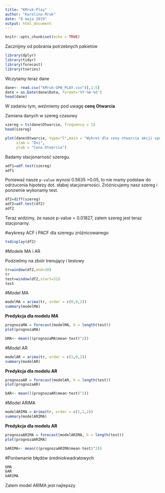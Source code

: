 ```yaml
---
title: "KMruk-Play"
author: "Karolina Mruk"
date: "8 maja 2019"
output: html_document
---
```


```r
knitr::opts_chunk$set(echo = TRUE)
```

Zacznijmy od pobrania  potrzebnych pakietów
```r
library(dplyr)
library(tidyr)
library(forecast)
library(tseries)
```
Wczytamy teraz dane
```r
dane<- read.csv("kMruk-GPW_PLAY.csv")[,1:5]
date = as.Date(dane$Data, format='%Y-%m-%d')
head(dane)
```
W zadaniu tym, weźmiemy pod uwagę **cenę Otwarcia**

Zamiana danych w szereg czasowy
```r
szereg = ts(dane$Otwarcie, frequency = 1)
head(szereg)
```

```r
plot(dane$Otwarcie, type="l",main = "Wykres dla ceny otwarcia akcji spółki PLAY",
     xlab = "Dni",
     ylab = "Cena Otwarcia")
```

Badamy stacjonarność szeregu.
```r
adf1=adf.test(szereg)
adf1
```

Ponieważ nasze `p-value` wynosi 0.5635 >0.05, to nie mamy podstaw do odrzucenia hipotezy dot. słabej stacjonarności.
Zróżnicujemy nasz szereg i ponownie wykonamy test.

```r
df2=diff(szereg)
adf2=adf.test(df2)
adf2
```
Teraz widzimy, że nasze  p-value = 0.01827, zatem szereg jest teraz stacjonarny.

#wykresy ACF i PACF dla szeregu zróżnicowanego

```r
tsdisplay(df2)
```

#Modele MA i AR

Podzielimy na zbiór trenujący i testowy
```r
tr=window(df2,end=30)
tr
test=window(df2,start=31)
test
```

#Model MA
```r
modelMA = arima(tr, order = c(0,0,2))
summary(modelMA)
```

**Predykcja dla modelu MA**
```r
prognozaMA = forecast(modelMA, h = length(test))
plot(prognozaMA)
```
```r
bMA<- mean(((prognozaMA$mean-test)^2))
```

#Model AR
```r
modelAR = arima(tr, order = c(1,0,2))
summary(modelAR)

```

**Predykcja dla modelu AR**
```r
prognozaAR = forecast(modelAR, h = length(test))
plot(prognozaAR)
```
```r
bAR<- mean(((prognozaAR$mean-test)^2))
```

#Model ARIMA
```r
modelARIMA = Arima(tr, order = c(1,1,2))
summary(modelARIMA)


```

**Predykcja dla modelu AR**
```r
prognozaARIMA = forecast(modelARIMA, h = length(test))
plot(prognozaARIMA)

```
```r
bARIMA<- mean(((prognozaARIMA$mean-test)^2))
```

#Porównanie błędów średniokwadratowych
```r
bMA
bAR
bARIMA
```
Zatem model ARIMA jest najlepszy